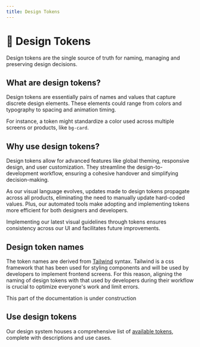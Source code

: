 ```yaml
---
title: Design Tokens
---
```



# 🔗 Design Tokens

Design tokens are the single source of truth for naming, managing and preserving design decisions.

## What are design tokens?

Design tokens are essentially pairs of names and values that capture discrete design elements. These elements could range from colors and typography to spacing and animation timing.

For instance, a token might standardize a color used across multiple screens or products, like `bg-card`.

## Why use design tokens?

Design tokens allow for advanced features like global theming, responsive design, and user customization. They streamline the design-to-development workflow, ensuring a cohesive handover and simplifying decision-making.

As our visual language evolves, updates made to design tokens propagate across all products, eliminating the need to manually update hard-coded values. Plus, our automated tools make adopting and implementing tokens more efficient for both designers and developers.

Implementing our latest visual guidelines through tokens ensures consistency across our UI and facilitates future improvements.

## Design token names

The token names are derived from [Tailwind](https://tailwindcss.com/) syntax. Tailwind is a css framework that has been used for styling components and will be used by developers to implement frontend screens. For this reason, aligning the naming of design tokens with that used by developers during their workflow is crucial to optimize everyone's work and limit errors.

<Alert variant="warning" className="mt-6" title="🚧 Coming soon...">
  This part of the documentation is under construction
</Alert>

## Use design tokens

Our design system houses a comprehensive list of [available tokens](/tokens/), complete with descriptions and use cases.

